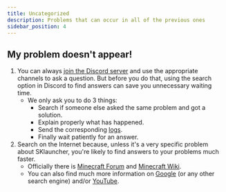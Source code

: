 ```yaml
---
title: Uncategorized
description: Problems that can occur in all of the previous ones
sidebar_position: 4
---
```


## My problem doesn't appear!
1. You can always [join the Discord server](https://skmedix.pl/discord) and use the appropriate channels to ask a question. But before you do that, using the search option in Discord to find answers can save you unnecessary waiting time.
   - We only ask you to do 3 things:
     - Search if someone else asked the same problem and got a solution.
     - Explain properly what has happened.
     - Send the corresponding [logs](/faq/uncategorized#where-are-the-logs-located).
     - Finally wait patiently for an answer.
2. Search on the Internet because, unless it's a very specific problem about SKlauncher, you're likely to find answers to your problems much faster.
   - Officially there is [Minecraft Forum](https://www.minecraftforum.net/) and [Minecraft Wiki](https://minecraft.wiki/).
   - You can also find much more information on [Google](https://www.google.com/) (or any other search engine) and/or [YouTube](https://www.youtube.com/).
